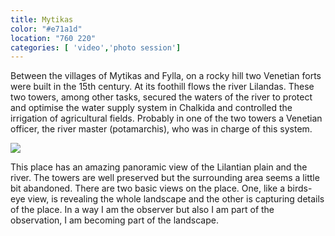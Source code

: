 ```yaml
---
title: Mytikas
color: "#e71a1d"
location: "760 220"
categories: [ 'video','photo session']
---
```


Between the villages of Mytikas and Fylla, on a rocky hill two Venetian forts were built in the 15th century. At its foothill flows the river Lilandas. These two towers, among other tasks, secured the waters of the river to protect and optimise the water supply system in Chalkida and controlled the irrigation of agricultural fields. Probably in one of the two towers a Venetian officer, the river master (potamarchis), who was in charge of this system. 

![](mytikas/cover.jpg)

This place has an amazing panoramic view of the Lilantian plain and the river. The towers are well preserved but the surrounding area seems a little bit abandoned. There are two basic views on the place. One, like a birds-eye view, is revealing the whole landscape and the other is capturing details of the place. In a way I am the observer but also I am part of the observation, I am becoming part of the landscape.


<Gallery folder="mytikas/textures"  title="Textures" className="aspect-[9/20]" grid={4}  />

<Gallery folder="mytikas/horizontal-textures"  className="aspect-[20/9]" grid={2}  />

<Gallery folder="mytikas/impressions"  title="Impressions"  grid={3}  />